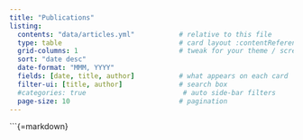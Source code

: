 ```yaml
---
title: "Publications"
listing:
  contents: "data/articles.yml"           # relative to this file
  type: table                             # card layout :contentReference[oaicite:2]{index=2}
  grid-columns: 1                         # tweak for your theme / screen
  sort: "date desc"
  date-format: "MMM, YYYY"
  fields: [date, title, author]           # what appears on each card
  filter-ui: [title, author]              # search box
  #categories: true                        # auto side‑bar filters
  page-size: 10                           # pagination
---
```


```{=markdown}